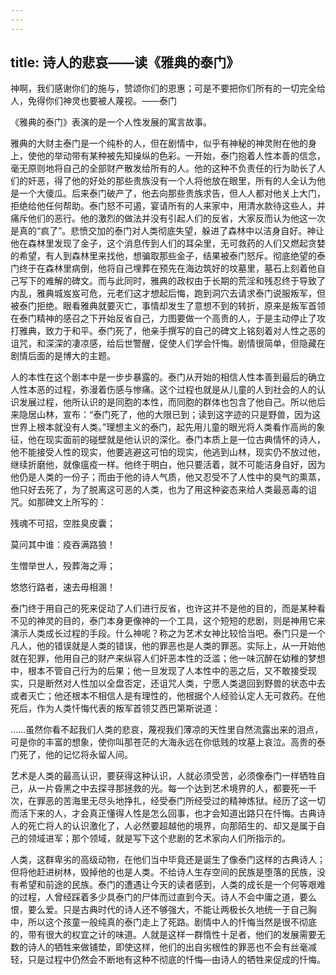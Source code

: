 ```yaml
---
---
---
```

title: 诗人的悲哀——读《雅典的泰门》
---




神啊，我们感谢你们的施与，赞颂你们的恩惠；可是不要把你们所有的一切完全给人，免得你们神灵也要被人蔑视。——泰门

《雅典的泰门》表演的是一个人性发展的寓言故事。

雅典的大财主泰门是一个纯朴的人，但在剧情中，似乎有神秘的神灵附在他的身上，使他的举动带有某种被先知操纵的色彩。一开始，泰门抱着人性本善的信念，毫无原则地将自己的全部财产散发给所有的人。他的这种不负责任的行为助长了人们的奸恶，得了他的好处的那些贵族没有一个人将他放在眼里，所有的人全认为他是一个大傻瓜。后来泰门破产了，他去向那些贵族求告，但人人都对他关上大门，拒绝给他任何帮助。泰门怒不可遏，宴请所有的人来家中，用清水款待这些人，并痛斥他们的恶行。他的激烈的做法并没有引起人们的反省，大家反而认为他这一次是真的“疯了”。悲愤交加的泰门对人类彻底失望，躲进了森林中以洁身自好。神让他在森林里发现了金子，这个消息传到人们的耳朵里，无可救药的人们又燃起贪婪的希望，有人到森林里来找他，想骗取那些金子，结果被泰门怒斥。彻底绝望的泰门终于在森林里病倒，他将自己埋葬在预先在海边筑好的坟墓里，墓石上刻着他自己写下的难解的碑文。而与此同时，雅典的政权由于长期的荒淫和残忍终于导致了内乱，雅典城岌岌可危，元老们这才想起后悔，跑到洞穴去请求泰门说服叛军，但被泰门拒绝。眼看雅典就要灭亡，事情却发生了意想不到的转折，原来是叛军首领在泰门精神的感召之下开始反省自己，力图要做一个高贵的人，于是主动停止了攻打雅典，致力于和平。泰门死了，他亲手撰写的自己的碑文上铭刻着对人性之恶的诅咒，和深深的凄凉感，给后世警醒，促使人们学会忏悔。剧情很简单，但隐藏在剧情后面的是博大的主题。

人的本性在这个剧本中是一步步暴露的。泰门从开始的相信人性本善到最后的确立人性本恶的过程，弥漫着伤感与惨痛。这个过程也就是从儿童的人到社会的人的认识发展过程，他所认识的是同胞的本性，而同胞的群体也包含了他自己。所以他后来隐居山林，宣布：“泰门死了，他的大限已到；读到这字迹的只是野兽，因为这世界上根本就没有人类。”理想主义的泰门，起先用儿童的眼光将人类看作高尚的象征，他在现实面前的碰壁就是他认识的深化。泰门本质上是一位古典情怀的诗人，他不能接受人性的现实，他要逃避这可怕的现实，他逃到山林，现实仍不放过他，继续折磨他，就像瘟疫一样。他终于明白，他只要活着，就不可能洁身自好，因为他仍是人类的一份子；而由于他的诗人气质，他又忍受不了人性中的臭气的熏蒸，他只好去死了，为了脱离这可恶的人类，也为了用这种姿态来给人类最恶毒的诅咒。如那碑文上所写的：

残魂不可招，空胜臭皮囊；

莫问其中谁：疫吞满路狼！

生憎举世人，殁葬海之溽；

悠悠行路者，速去毋相溷！

泰门终于用自己的死来促动了人们进行反省，也许这并不是他的目的，而是某种看不见的神灵的目的，泰门本身更像神的一个工具，这个短短的悲剧，则是神用它来演示人类成长过程的手段。什么神呢？称之为艺术女神比较恰当吧。泰门只是一个凡人，他的错误就是人类的错误，他的罪恶也是人类的罪恶。实际上，从一开始他就在犯罪，他用自己的财产来纵容人们奸恶本性的泛滥；他一味沉醉在幼稚的梦想中，根本不管自己行为的后果；他一旦发现了人本性中的恶之后，又不敢接受现实，只是断然对人性加以全盘否定，还诅咒人类，宁愿人类退回到野兽的状态中去或者灭亡；他还根本不相信人是有理性的，他根据个人经验认定人无可救药。在他死后，作为人类忏悔代表的叛军首领艾西巴第斯说道：

……虽然你看不起我们人类的悲哀，蔑视我们薄凉的天性里自然流露出来的泪点，可是你的丰富的想象，使你叫那苍茫的大海永远在你低贱的坟墓上哀泣。高贵的泰门死了，他的记忆将永留人间。

艺术是人类的最高认识，要获得这种认识，人就必须受苦，必须像泰门一样牺牲自己，从一片昏黑之中去探寻那拯救的光。每一个达到艺术境界的人，都要死一千次，在罪恶的苦海里无尽头地挣扎，经受泰门所经受过的精神炼狱。经历了这一切而活下来的人，才会真正懂得人性是怎么回事，也才会知道出路只在忏悔。古典诗人的死亡将人的认识激化了，人必然要超越他的境界，向那陌生的、却又是属于自己的领域进军；那个领域，就是写下这个悲剧的艺术家向人们所指示的。

人类，这群卑劣的高级动物，在他们当中毕竟还是诞生了像泰门这样的古典诗人；但将他赶进树林，毁掉他的也是人类。不给诗人生存空间的民族是堕落的民族，没有希望和前途的民族。泰门的遭遇让今天的读者感到，人类的成长是一个何等艰难的过程，人曾经踩着多少具泰门的尸体而过直到今天。诗人不会中庸之道，要么恨，要么爱。只是古典时代的诗人还不够强大，不能让两极长久地统一于自己胸中，所以这个孩童一般纯真的泰门走上了死路。剧情中人的忏悔当然是很不彻底的，带有很大的权宜之计的味道。人就是这样一群惰性十足者，他们的发展需要无数的诗人的牺牲来做铺垫，即使这样，他们的出自劣根性的罪恶也不会有丝毫减轻，只是过程中仍然会不断地有这种不彻底的忏悔—由诗人的牺牲来促成的忏悔。